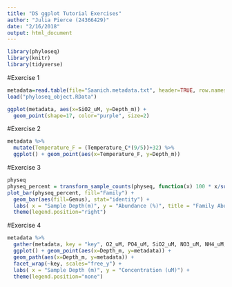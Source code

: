 ```yaml
---
title: "DS ggplot Tutorial Exercises"
author: "Julia Pierce (24366429)"
date: "2/16/2018"
output: html_document
---
```


```r
library(phyloseq)
library(knitr)
library(tidyverse)
```

#Exercise 1
```r
metadata=read.table(file="Saanich.metadata.txt", header=TRUE, row.names=1, sep="\t", na.strings="NAN")
load("phyloseq_object.RData")

ggplot(metadata, aes(x=SiO2_uM, y=Depth_m)) +
  geom_point(shape=17, color="purple", size=2)
```

#Exercise 2
```r
metadata %>% 
  mutate(Temperature_F = (Temperature_C*(9/5))+32) %>%
  ggplot() + geom_point(aes(x=Temperature_F, y=Depth_m))
```

#Exercise 3
```r
physeq
physeq_percent = transform_sample_counts(physeq, function(x) 100 * x/sum(x))
plot_bar(physeq_percent, fill="Family") + 
  geom_bar(aes(fill=Genus), stat="identity") +
  labs( x = "Sample Depth(m)", y = "Abundance (%)", title = "Family Abundance Through Saanich Inlet Depth") +
  theme(legend.position="right")
```

#Exercise 4
```r
metadata %>% 
  gather(metadata, key = "key", O2_uM, PO4_uM, SiO2_uM, NO3_uM, NH4_uM, NO2_uM) %>%
  ggplot() + geom_point(aes(x=Depth_m, y=metadata)) +
  geom_path(aes(x=Depth_m, y=metadata)) +
  facet_wrap(~key, scales="free_y") +
  labs( x = "Sample Depth (m)", y = "Concentration (uM)") +
  theme(legend.position="none")
```